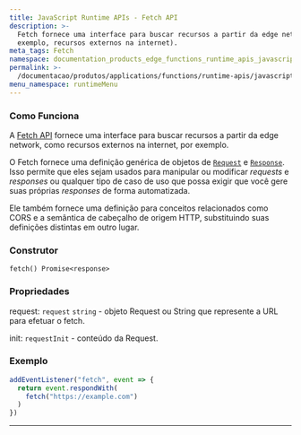 ```yaml
---
title: JavaScript Runtime APIs - Fetch API
description: >-
  Fetch fornece uma interface para buscar recursos a partir da edge network (por
  exemplo, recursos externos na internet).
meta_tags: Fetch
namespace: documentation_products_edge_functions_runtime_apis_javascript_fetch
permalink: >-
  /documentacao/produtos/applications/functions/runtime-apis/javascript/fetch/
menu_namespace: runtimeMenu
---
```


### Como Funciona

A [Fetch API](https://developer.mozilla.org/en-US/docs/Web/API/Fetch_API) fornece uma interface para buscar recursos a partir da edge network, como recursos externos na internet, por exemplo.

O Fetch fornece uma definição genérica de objetos de [`Request`](https://developer.mozilla.org/pt-BR/docs/Web/API/Request) e [`Response`](https://developer.mozilla.org/pt-BR/docs/Web/API/Response). Isso permite que eles sejam usados para manipular ou modificar _requests_ e _responses_ ou qualquer tipo de caso de uso que possa exigir que você gere suas próprias _responses_ de forma automatizada.

Ele também fornece uma definição para conceitos relacionados como CORS e a semântica de cabeçalho de origem HTTP, substituindo suas definições distintas em outro lugar.

### Construtor

`fetch() Promise<response>`

### Propriedades

request: `request` `string` - objeto Request ou String que represente a URL para efetuar o fetch.

init: `requestInit`  -  conteúdo da Request.

### Exemplo

```js
addEventListener("fetch", event => {
  return event.respondWith(
    fetch("https://example.com")
  )
})
```





---

